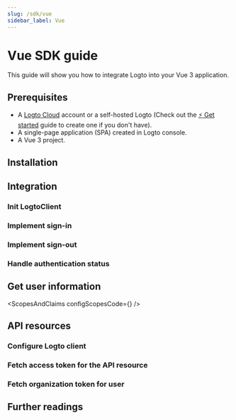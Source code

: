 ```yaml
---
slug: /sdk/vue
sidebar_label: Vue
---
```




# Vue SDK guide

This guide will show you how to integrate Logto into your Vue 3 application.

<GuideTip />

## Prerequisites

- A [Logto Cloud](https://cloud.logto.io) account or a self-hosted Logto (Check out the [⚡ Get started](../../../docs/tutorials/get-started/) guide to create one if you don't have).
- A single-page application (SPA) created in Logto console.
- A Vue 3 project.

## Installation

<Installation />

## Integration

### Init LogtoClient

<InitClient />

### Implement sign-in

<ImplementSignIn />

### Implement sign-out

<ImplementSignOut />

### Handle authentication status

<HandleAuthenticationStatus />

<Checkpoint />

## Get user information

<GetUserInfoApis getIdTokenClaimsApi="getIdTokenClaims" fetchUserInfoApi="fetchUserInfo" />

<ScopesAndClaims configScopesCode={<ScopesAndClaimsCode />} />

## API resources

<ApiResourcesDescription />

### Configure Logto client

<ConfigApiResources />

### Fetch access token for the API resource

<FetchAccessTokenForApiResources />

### Fetch organization token for user

<FetchOrganizationTokenForUser />

## Further readings

<FurtherReadings />
